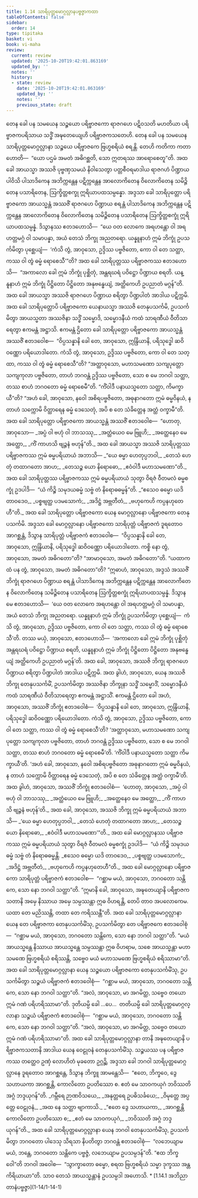 ```yaml
---
title: 1.14 သာရိပုတ္တမောဂ္ဂလ္လာနပဗ္ဗဇ္ဇာကထာ
tableOfContents: false
sidebar:
  order: 14
type: tipitaka
basket: vi
book: vi-maha
review:
  current: review
  updated: '2025-10-20T19:42:01.863169'
  updated_by: ''
  notes: ''
  history:
  - state: review
    date: '2025-10-20T19:42:01.863169'
    updated_by: ''
    notes: ''
    previous_state: draft
---
```



<DynamicBreadcrumb />


<ReviewStatus review={frontmatter.review} showDetails={true} />

<HypothesisAnnotation frontmatter={frontmatter} />

<Division number="60" book="vi-maha" e="ch" v="3" p="50">

<Paragraph number="220" book="vi-maha">
တေန ခေါ ပန သမယေန သဉ္စယော ပရိဗ္ဗာဇကော ရာဇဂဟေ ပဋိဝသတိ မဟတိယာ ပရိဗ္ဗာဇကပရိသာယ သဒ္ဓိံ အဍ္ဎတေယျေဟိ ပရိဗ္ဗာဇကသတေဟိ. တေန ခေါ ပန သမယေန သာရိပုတ္တမောဂ္ဂလ္လာနာ သဉ္စယေ ပရိဗ္ဗာဇကေ ဗြဟ္မစရိယံ စရန္တိ. တေဟိ ကတိကာ ကတာ ဟောတိ—  “ယော ပဌမံ အမတံ အဓိဂစ္ဆတိ, သော ဣတရဿ အာရောစေတူ”တိ.


</Paragraph>

<Paragraph number="221" book="vi-maha">
အထ ခေါ အာယသ္မာ အဿဇိ ပုဗ္ဗဏှသမယံ နိဝါသေတွာ ပတ္တစီဝရမာဒါယ ရာဇဂဟံ ပိဏ္ဍာယ ပါဝိသိ ပါသာဒိကေန အဘိက္ကန္တေန ပဋိက္ကန္တေန အာလောကိတေန ဝိလောကိတေန သမိဉ္ဇိတေန ပသာရိတေန, ဩက္ခိတ္တစက္ခု ဣရိယာပထသမ္ပန္နော. အဒ္ဒသာ ခေါ သာရိပုတ္တော ပရိဗ္ဗာဇကော အာယသ္မန္တံ အဿဇိံ ရာဇဂဟေ ပိဏ္ဍာယ စရန္တံ ပါသာဒိကေန အဘိက္ကန္တေန ပဋိက္ကန္တေန အာလောကိတေန ဝိလောကိတေန သမိဉ္ဇိတေန ပသာရိတေန ဩက္ခိတ္တစက္ခုံ ဣရိယာပထသမ္ပန္နံ. ဒိသွာနဿ ဧတဒဟောသိ—  “ယေ ဝတ လောကေ အရဟန္တော ဝါ အရဟတ္တမဂ္ဂံ ဝါ သမာပန္နာ, အယံ တေသံ ဘိက္ခု အညတရော. ယန္နူနာဟံ ဣမံ ဘိက္ခုံ ဥပသင်္ကမိတွာ ပုစ္ဆေယျံ—  ‘ကံသိ တွံ, အာဝုသော, ဥဒ္ဒိဿ ပဗ္ဗဇိတော, ကော ဝါ တေ သတ္ထာ, ကဿ ဝါ တွံ ဓမ္မံ ရောစေသီ’”တိ? အထ ခေါ သာရိပုတ္တဿ ပရိဗ္ဗာဇကဿ ဧတဒဟောသိ—  “အကာလော ခေါ ဣမံ ဘိက္ခုံ ပုစ္ဆိတုံ, အန္တရဃရံ ပဝိဋ္ဌော ပိဏ္ဍာယ စရတိ. ယန္နူနာဟံ ဣမံ ဘိက္ခုံ ပိဋ္ဌိတော ပိဋ္ဌိတော အနုဗန္ဓေယျံ, အတ္ထိကေဟိ ဥပညာတံ မဂ္ဂန်”တိ. အထ ခေါ အာယသ္မာ အဿဇိ ရာဇဂဟေ ပိဏ္ဍာယ စရိတွာ ပိဏ္ဍပါတံ အာဒါယ ပဋိက္ကမိ. အထ ခေါ သာရိပုတ္တောပိ ပရိဗ္ဗာဇကော ယေနာယသ္မာ အဿဇိ တေနုပသင်္ကမိ, ဥပသင်္ကမိတွာ အာယသ္မတာ အဿဇိနာ သဒ္ဓိံ သမ္မောဒိ, သမ္မောဒနီယံ ကထံ သာရဏီယံ ဝီတိသာရေတွာ ဧကမန္တံ အဋ္ဌာသိ. ဧကမန္တံ ဌိတော ခေါ သာရိပုတ္တော ပရိဗ္ဗာဇကော အာယသ္မန္တံ အဿဇိံ ဧတဒဝေါစ—  “ဝိပ္ပသန္နာနိ ခေါ တေ, အာဝုသော, ဣန္ဒြိယာနိ, ပရိသုဒ္ဓေါ ဆဝိဝဏ္ဏော ပရိယောဒါတော. ကံသိ တွံ, အာဝုသော, ဥဒ္ဒိဿ ပဗ္ဗဇိတော, ကော ဝါ တေ သတ္ထာ, ကဿ ဝါ တွံ ဓမ္မံ ရောစေသီ”တိ? “အတ္ထာဝုသော, မဟာသမဏော သကျပုတ္တော သကျကုလာ ပဗ္ဗဇိတော, တာဟံ ဘဂဝန္တံ ဥဒ္ဒိဿ ပဗ္ဗဇိတော, သော စ မေ ဘဂဝါ သတ္ထာ, တဿ စာဟံ ဘဂဝတော ဓမ္မံ ရောစေမီ”တိ. “ကိံဝါဒီ ပနာယသ္မတော သတ္ထာ, ကိမက္ခာယီ”တိ? “အဟံ ခေါ, အာဝုသော, နဝေါ အစိရပဗ္ဗဇိတော, အဓုနာဂတော ဣမံ ဓမ္မဝိနယံ, န တာဟံ သက္ကောမိ ဝိတ္ထာရေန ဓမ္မံ ဒေသေတုံ, အပိ စ တေ သံခိတ္တေန အတ္ထံ ဝက္ခာမီ”တိ. အထ ခေါ သာရိပုတ္တော ပရိဗ္ဗာဇကော အာယသ္မန္တံ အဿဇိံ ဧတဒဝေါစ—  “ဟောတု, အာဝုသော—


</Paragraph>

<Paragraph number="222" type="verses" book="vi-maha">
_အပ္ပံ ဝါ ဗဟုံ ဝါ ဘာသဿု,_  
_အတ္ထံယေဝ မေ ဗြူဟိ;_  
_အတ္ထေနေဝ မေ အတ္ထော,_  
_ကိံ ကာဟသိ ဗျဉ္ဇနံ ဗဟုန်”တိ._  



</Paragraph>

<Paragraph number="223" book="vi-maha">
အထ ခေါ အာယသ္မာ အဿဇိ သာရိပုတ္တဿ ပရိဗ္ဗာဇကဿ ဣမံ ဓမ္မပရိယာယံ အဘာသိ—


</Paragraph>

<Paragraph number="224" type="verses" book="vi-maha">
_“ယေ ဓမ္မာ ဟေတုပ္ပဘဝါ,_  
_တေသံ ဟေတုံ တထာဂတော အာဟ;_  
_တေသဉ္စ ယော နိရောဓော,_  
_ဧဝံဝါဒီ မဟာသမဏော”တိ._  



</Paragraph>

<Paragraph number="225" book="vi-maha">
အထ ခေါ သာရိပုတ္တဿ ပရိဗ္ဗာဇကဿ ဣမံ ဓမ္မပရိယာယံ သုတွာ ဝိရဇံ ဝီတမလံ ဓမ္မစက္ခုံ ဥဒပါဒိ—  “ယံ ကိဉ္စိ သမုဒယဓမ္မံ သဗ္ဗံ တံ နိရောဓဓမ္မန်”တိ.


</Paragraph>

<Paragraph number="226" type="verses" book="vi-maha">
_“ဧသေဝ ဓမ္မော ယဒိ တာဝဒေဝ,_  
_ပစ္စဗျတ္ထ ပဒမသောကံ;_  
_အဒိဋ္ဌံ အဗ္ဘတီတံ,_  
_ဗဟုကေဟိ ကပ္ပနဟုတေဟီ”တိ._  



</Paragraph>

</Division>
<Division number="61" book="vi-maha" e="ch" v="3" p="52">

<Paragraph number="227" book="vi-maha">
အထ ခေါ သာရိပုတ္တော ပရိဗ္ဗာဇကော ယေန မောဂ္ဂလ္လာနော ပရိဗ္ဗာဇကော တေနုပသင်္ကမိ. အဒ္ဒသာ ခေါ မောဂ္ဂလ္လာနော ပရိဗ္ဗာဇကော သာရိပုတ္တံ ပရိဗ္ဗာဇကံ ဒူရတောဝ အာဂစ္ဆန္တံ, ဒိသွာန သာရိပုတ္တံ ပရိဗ္ဗာဇကံ ဧတဒဝေါစ—  “ဝိပ္ပသန္နာနိ ခေါ တေ, အာဝုသော, ဣန္ဒြိယာနိ, ပရိသုဒ္ဓေါ ဆဝိဝဏ္ဏော ပရိယောဒါတော. ကစ္စိ နော တွံ, အာဝုသော, အမတံ အဓိဂတော”တိ? “အာမာဝုသော, အမတံ အဓိဂတော”တိ. “ယထာကထံ ပန တွံ, အာဝုသော, အမတံ အဓိဂတော”တိ? “ဣဓာဟံ, အာဝုသော, အဒ္ဒသံ အဿဇိံ ဘိက္ခုံ ရာဇဂဟေ ပိဏ္ဍာယ စရန္တံ ပါသာဒိကေန အဘိက္ကန္တေန ပဋိက္ကန္တေန အာလောကိတေန ဝိလောကိတေန သမိဉ္ဇိတေန ပသာရိတေန ဩက္ခိတ္တစက္ခုံ ဣရိယာပထသမ္ပန္နံ. ဒိသွာန မေ ဧတဒဟောသိ—  ‘ယေ ဝတ လောကေ အရဟန္တော ဝါ အရဟတ္တမဂ္ဂံ ဝါ သမာပန္နာ, အယံ တေသံ ဘိက္ခု အညတရော. ယန္နူနာဟံ ဣမံ ဘိက္ခုံ ဥပသင်္ကမိတွာ ပုစ္ဆေယျံ—  ကံသိ တွံ, အာဝုသော, ဥဒ္ဒိဿ ပဗ္ဗဇိတော, ကော ဝါ တေ သတ္ထာ, ကဿ ဝါ တွံ ဓမ္မံ ရောစေသီ’တိ. တဿ မယှံ, အာဝုသော, ဧတဒဟောသိ—  ‘အကာလော ခေါ ဣမံ ဘိက္ခုံ ပုစ္ဆိတုံ အန္တရဃရံ ပဝိဋ္ဌော ပိဏ္ဍာယ စရတိ, ယန္နူနာဟံ ဣမံ ဘိက္ခုံ ပိဋ္ဌိတော ပိဋ္ဌိတော အနုဗန္ဓေယျံ အတ္ထိကေဟိ ဥပညာတံ မဂ္ဂန်’တိ. အထ ခေါ, အာဝုသော, အဿဇိ ဘိက္ခု ရာဇဂဟေ ပိဏ္ဍာယ စရိတွာ ပိဏ္ဍပါတံ အာဒါယ ပဋိက္ကမိ. အထ ခွါဟံ, အာဝုသော, ယေန အဿဇိ ဘိက္ခု တေနုပသင်္ကမိံ, ဥပသင်္ကမိတွာ အဿဇိနာ ဘိက္ခုနာ သဒ္ဓိံ သမ္မောဒိံ, သမ္မောဒနီယံ ကထံ သာရဏီယံ ဝီတိသာရေတွာ ဧကမန္တံ အဋ္ဌာသိံ. ဧကမန္တံ ဌိတော ခေါ အဟံ, အာဝုသော, အဿဇိံ ဘိက္ခုံ ဧတဒဝေါစံ—  ‘ဝိပ္ပသန္နာနိ ခေါ တေ, အာဝုသော, ဣန္ဒြိယာနိ, ပရိသုဒ္ဓေါ ဆဝိဝဏ္ဏော ပရိယောဒါတော. ကံသိ တွံ, အာဝုသော, ဥဒ္ဒိဿ ပဗ္ဗဇိတော, ကော ဝါ တေ သတ္ထာ, ကဿ ဝါ တွံ ဓမ္မံ ရောစေသီ’တိ? ‘အတ္ထာဝုသော, မဟာသမဏော သကျပုတ္တော သကျကုလာ ပဗ္ဗဇိတော, တာဟံ ဘဂဝန္တံ ဥဒ္ဒိဿ ပဗ္ဗဇိတော, သော စ မေ ဘဂဝါ သတ္ထာ, တဿ စာဟံ ဘဂဝတော ဓမ္မံ ရောစေမီ’တိ. ‘ကိံဝါဒီ ပနာယသ္မတော သတ္ထာ ကိမက္ခာယီ’တိ. ‘အဟံ ခေါ, အာဝုသော, နဝေါ အစိရပဗ္ဗဇိတော အဓုနာဂတော ဣမံ ဓမ္မဝိနယံ, န တာဟံ သက္ကောမိ ဝိတ္ထာရေန ဓမ္မံ ဒေသေတုံ, အပိ စ တေ သံခိတ္တေန အတ္ထံ ဝက္ခာမီ’တိ. အထ ခွါဟံ, အာဝုသော, အဿဇိံ ဘိက္ခုံ ဧတဒဝေါစံ—  ‘ဟောတု, အာဝုသော,


</Paragraph>

<Paragraph number="228" type="verses" book="vi-maha">
_အပ္ပံ ဝါ ဗဟုံ ဝါ ဘာသဿု,_  
_အတ္ထံယေဝ မေ ဗြူဟိ;_  
_အတ္ထေနေဝ မေ အတ္ထော,_  
_ကိံ ကာဟသိ ဗျဉ္ဇနံ ဗဟုန်’တိ._  



</Paragraph>

<Paragraph number="229" book="vi-maha">
အထ ခေါ, အာဝုသော, အဿဇိ ဘိက္ခု ဣမံ ဓမ္မပရိယာယံ အဘာသိ—


</Paragraph>

<Paragraph number="230" type="verses" book="vi-maha">
_‘ယေ ဓမ္မာ ဟေတုပ္ပဘဝါ,_  
_တေသံ ဟေတုံ တထာဂတော အာဟ;_  
_တေသဉ္စ ယော နိရောဓော,_  
_ဧဝံဝါဒီ မဟာသမဏော’”တိ._  



</Paragraph>

<Paragraph number="231" book="vi-maha">
အထ ခေါ မောဂ္ဂလ္လာနဿ ပရိဗ္ဗာဇကဿ ဣမံ ဓမ္မပရိယာယံ သုတွာ ဝိရဇံ ဝီတမလံ ဓမ္မစက္ခုံ ဥဒပါဒိ—  “ယံ ကိဉ္စိ သမုဒယဓမ္မံ သဗ္ဗံ တံ နိရောဓဓမ္မန္တိ.


</Paragraph>

<Paragraph number="232" type="verses" book="vi-maha">
_ဧသေဝ ဓမ္မော ယဒိ တာဝဒေဝ,_  
_ပစ္စဗျတ္ထ ပဒမသောကံ;_  
_အဒိဋ္ဌံ အဗ္ဘတီတံ,_  
_ဗဟုကေဟိ ကပ္ပနဟုတေဟီ”တိ._  



</Paragraph>

</Division>
<Division number="62" book="vi-maha" e="ch" v="3" p="53">

<Paragraph number="233" book="vi-maha">
အထ ခေါ မောဂ္ဂလ္လာနော ပရိဗ္ဗာဇကော သာရိပုတ္တံ ပရိဗ္ဗာဇကံ ဧတဒဝေါစ—  “ဂစ္ဆာမ မယံ, အာဝုသော, ဘဂဝတော သန္တိကေ, သော နော ဘဂဝါ သတ္ထာ”တိ. “ဣမာနိ ခေါ, အာဝုသော, အဍ္ဎတေယျာနိ ပရိဗ္ဗာဇကသတာနိ အမှေ နိဿာယ အမှေ သမ္ပဿန္တာ ဣဓ ဝိဟရန္တိ, တေပိ တာဝ အပလောကေမ. ယထာ တေ မညိဿန္တိ, တထာ တေ ကရိဿန္တီ”တိ. အထ ခေါ သာရိပုတ္တမောဂ္ဂလ္လာနာ ယေန တေ ပရိဗ္ဗာဇကာ တေနုပသင်္ကမိံသု, ဥပသင်္ကမိတွာ တေ ပရိဗ္ဗာဇကေ ဧတဒဝေါစုံ—  “ဂစ္ဆာမ မယံ, အာဝုသော, ဘဂဝတော သန္တိကေ, သော နော ဘဂဝါ သတ္ထာ”တိ. “မယံ အာယသ္မန္တေ နိဿာယ အာယသ္မန္တေ သမ္ပဿန္တာ ဣဓ ဝိဟရာမ, သစေ အာယသ္မန္တာ မဟာသမဏေ ဗြဟ္မစရိယံ စရိဿန္တိ, သဗ္ဗေဝ မယံ မဟာသမဏေ ဗြဟ္မစရိယံ စရိဿာမာ”တိ.


</Paragraph>

<Paragraph number="234" book="vi-maha">
အထ ခေါ သာရိပုတ္တမောဂ္ဂလ္လာနာ ယေန သဉ္စယော ပရိဗ္ဗာဇကော တေနုပသင်္ကမိံသု, ဥပသင်္ကမိတွာ သဉ္စယံ ပရိဗ္ဗာဇကံ ဧတဒဝေါစုံ—  “ဂစ္ဆာမ မယံ, အာဝုသော, ဘဂဝတော သန္တိကေ, သော နော ဘဂဝါ သတ္ထာ”တိ. “အလံ, အာဝုသော, မာ အဂမိတ္ထ, သဗ္ဗေဝ တယော ဣမံ ဂဏံ ပရိဟရိဿာမာ”တိ. ဒုတိယမ္ပိ ခေါ …ပေ…  တတိယမ္ပိ ခေါ သာရိပုတ္တမောဂ္ဂလ္လာနာ သဉ္စယံ ပရိဗ္ဗာဇကံ ဧတဒဝေါစုံ—  “ဂစ္ဆာမ မယံ, အာဝုသော, ဘဂဝတော သန္တိကေ, သော နော ဘဂဝါ သတ္ထာ”တိ. “အလံ, အာဝုသော, မာ အဂမိတ္ထ, သဗ္ဗေဝ တယော ဣမံ ဂဏံ ပရိဟရိဿာမာ”တိ. အထ ခေါ သာရိပုတ္တမောဂ္ဂလ္လာနာ တာနိ အဍ္ဎတေယျာနိ ပရိဗ္ဗာဇကသတာနိ အာဒါယ ယေန ဝေဠုဝနံ တေနုပသင်္ကမိံသု. သဉ္စယဿ ပန ပရိဗ္ဗာဇကဿ တတ္ထေဝ ဥဏှံ လောဟိတံ မုခတော ဥဂ္ဂဉ္ဆိ.


</Paragraph>

<Paragraph number="235" book="vi-maha">
အဒ္ဒသာ ခေါ ဘဂဝါ သာရိပုတ္တမောဂ္ဂလ္လာနေ ဒူရတောဝ အာဂစ္ဆန္တေ, ဒိသွာန ဘိက္ခူ အာမန္တေသိ—  “ဧတေ, ဘိက္ခဝေ, ဒွေ သဟာယကာ အာဂစ္ဆန္တိ, ကောလိတော ဥပတိဿော စ. ဧတံ မေ သာဝကယုဂံ ဘဝိဿတိ အဂ္ဂံ ဘဒ္ဒယုဂန်”တိ.


</Paragraph>

<Paragraph number="236" type="verses" book="vi-maha">
_ဂမ္ဘီရေ ဉာဏဝိသယေ,_  
_အနုတ္တရေ ဥပဓိသင်္ခယေ;_  
_ဝိမုတ္တေ အပ္ပတ္တေ ဝေဠုဝနံ,_  
_အထ နေ သတ္ထာ ဗျာကာသိ._  



</Paragraph>

<Paragraph number="237" type="verses" book="vi-maha">
_“ဧတေ ဒွေ သဟာယကာ,_  
_အာဂစ္ဆန္တိ ကောလိတော ဥပတိဿော စ;_  
_ဧတံ မေ သာဝကယုဂံ,_  
_ဘဝိဿတိ အဂ္ဂံ ဘဒ္ဒယုဂန်”တိ._  



</Paragraph>

<Paragraph number="238" book="vi-maha">
အထ ခေါ သာရိပုတ္တမောဂ္ဂလ္လာနာ ယေန ဘဂဝါ တေနုပသင်္ကမိံသု, ဥပသင်္ကမိတွာ ဘဂဝတော ပါဒေသု သိရသာ နိပတိတွာ ဘဂဝန္တံ ဧတဒဝေါစုံ—  “လဘေယျာမ မယံ, ဘန္တေ, ဘဂဝတော သန္တိကေ ပဗ္ဗဇ္ဇံ, လဘေယျာမ ဥပသမ္ပဒန်”တိ. “ဧထ ဘိက္ခဝေါ”တိ ဘဂဝါ အဝေါစ—  “သွာက္ခာတော ဓမ္မော, စရထ ဗြဟ္မစရိယံ သမ္မာ ဒုက္ခဿ အန္တကိရိယာယာ”တိ. သာဝ တေသံ အာယသ္မန္တာနံ ဥပသမ္ပဒါ အဟောသိ.

</Paragraph>
</Division>

<TableOfContents book="vi-maha" section="1.14">
* [1.14.1 အဘိညာတာနံပဗ္ဗဇ္ဇာ](1-14/1-14-1)
</TableOfContents>